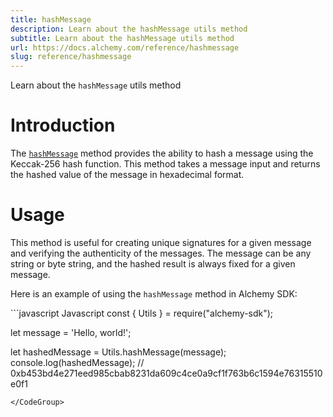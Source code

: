 ```yaml
---
title: hashMessage
description: Learn about the hashMessage utils method
subtitle: Learn about the hashMessage utils method
url: https://docs.alchemy.com/reference/hashmessage
slug: reference/hashmessage
---
```


Learn about the `hashMessage` utils method

# Introduction

The [`hashMessage`](https://docs.ethers.org/v5/api/utils/hashing/#utils-hashMessage) method provides the ability to hash a message using the Keccak-256 hash function. This method takes a message input and returns the hashed value of the message in hexadecimal format.

# Usage

This method is useful for creating unique signatures for a given message and verifying the authenticity of the messages. The message can be any string or byte string, and the hashed result is always fixed for a given message.

Here is an example of using the `hashMessage` method in Alchemy SDK:

<CodeGroup>
  ```javascript Javascript
  const { Utils } = require("alchemy-sdk");

  let message = 'Hello, world!';

  let hashedMessage = Utils.hashMessage(message);
  console.log(hashedMessage); // 0xb453bd4e271eed985cbab8231da609c4ce0a9cf1f763b6c1594e76315510e0f1
  ```
</CodeGroup>

